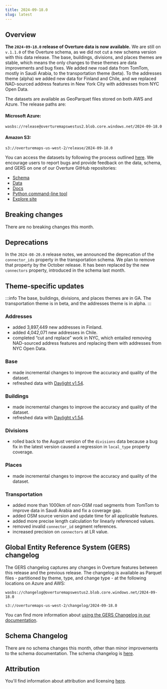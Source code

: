 ```yaml
---
title: 2024-09-18.0
slug: latest
---
```


## Overview

**The `2024-09-18.0` release of Overture data is now available.**  We are still on `v.1.1.0` of the Overture schema, as we did not cut a new schema version with this data release. The base, buildings, divisions, and places themes are stable, which means the only changes to these themes are data improvements and bug fixes. We added new road data from TomTom, mostly in Saudi Arabia, to the transportation theme (beta). To the addresses theme (alpha) we added new data for Finland and Chile, and we replaced NAD-sourced address features in New York City with addresses from NYC Open Data. 

The datasets are available as GeoParquet files stored on both AWS and Azure. The release paths are:

#### Microsoft Azure:
```
wasbs://release@overturemapswestus2.blob.core.windows.net/2024-09-18.0
```

#### Amazon S3:
```
s3://overturemaps-us-west-2/release/2024-09-18.0
```

You can access the datasets by following the process outlined [here](https://docs.overturemaps.org/getting-data/). We encourage users to report bugs and provide feedback on the data, schema, and GERS on one of our Overture GitHub repositories:

- [Schema](https://github.com/OvertureMaps/schema)
- [Data](https://github.com/OvertureMaps/data)
- [Docs](https://github.com/OvertureMaps/docs)
- [Python command-line tool](https://github.com/OvertureMaps/overturemaps-py)
- [Explore site](https://github.com/OvertureMaps/io-site)


## Breaking changes

There are no breaking changes this month. 

## Deprecations

In the `2024-08-20.0` release notes, we announced the deprecation of the `connector_ids` property in the transportation schema. We plan to remove that property by the October release. It has been replaced by the new `connectors` property, introduced in the schema last month.


## Theme-specific updates

:::info
The base, buildings, divisions, and places themes are in GA. The transportation theme is in beta, and the addresses theme is in alpha.
:::

### Addresses

- added 3,897,449 new addresses in Finland.
- added 4,042,071 new addresses in Chile.
- completed “cut and replace” work in NYC, which entailed removing NAD-sourced address features and replacing them with addresses from NYC Open Data.

### Base

- made incremental changes to improve the accuracy and quality of the dataset.
- refreshed data with [Daylight v1.54](https://daylightmap.org/2024/09/09/daylight-v154-released.html). 

### Buildings

- made incremental changes to improve the accuracy and quality of the dataset.
- refreshed data with [Daylight v1.54](https://daylightmap.org/2024/09/09/daylight-v154-released.html).

### Divisions

- rolled back to the August version of the `divisions` data because a bug fix in the latest version caused a regression in `local_type` property coverage.

### Places

- made incremental changes to improve the accuracy and quality of the dataset.

### Transportation

- added more than 1000km of non-OSM road segments from TomTom to improve data in Saudi Arabia and fix a coverage gap. 
- added OSM source version and update time for all applicable features.
- added more precise length calculation for linearly referenced values.
- removed invalid `connector_id` segment references.
- increased precision on `connectors` at LR value.

## Global Entity Reference System (GERS) changelog

The GERS changelog captures any changes in Overture features between this release and the previous release. The changelog is available as Parquet files - partitioned by theme, type, and change type - at the following locations on Azure and AWS:

```
wasbs://changelog@overturemapswestus2.blob.core.windows.net/2024-09-18.0
```
```
s3://overturemaps-us-west-2/changelog/2024-09-18.0
```

You can find more information about [using the GERS Changelog in our documentation](https://docs.overturemaps.org/gers/changelog/).

## Schema Changelog

There are no schema changes this month, other than minor improvements to the schema documentation. The schema changelog is [here](https://github.com/OvertureMaps/schema/releases). 

## Attribution

You'll find information about attribution and licensing [here](/attribution).
